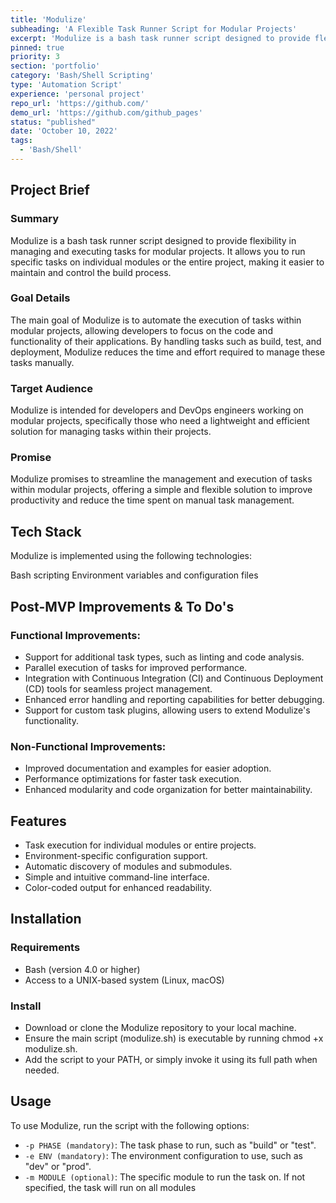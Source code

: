 ```yaml
---
title: 'Modulize'
subheading: 'A Flexible Task Runner Script for Modular Projects'
excerpt: 'Modulize is a bash task runner script designed to provide flexibility in managing and executing tasks for modular projects. It allows you to run specific tasks on individual modules or the entire project, making it easier to maintain and control the build process.'
pinned: true
priority: 3
section: 'portfolio'
category: 'Bash/Shell Scripting'
type: 'Automation Script'
experience: 'personal project'
repo_url: 'https://github.com/'
demo_url: 'https://github.com/github_pages'
status: "published"
date: 'October 10, 2022'
tags:
  - 'Bash/Shell'
---
```


## Project Brief

### Summary

Modulize is a bash task runner script designed to provide flexibility in managing and executing tasks for modular projects. It allows you to run specific tasks on individual modules or the entire project, making it easier to maintain and control the build process.

### Goal Details

The main goal of Modulize is to automate the execution of tasks within modular projects, allowing developers to focus on the code and functionality of their applications. By handling tasks such as build, test, and deployment, Modulize reduces the time and effort required to manage these tasks manually.

### Target Audience

Modulize is intended for developers and DevOps engineers working on modular projects, specifically those who need a lightweight and efficient solution for managing tasks within their projects.

### Promise

Modulize promises to streamline the management and execution of tasks within modular projects, offering a simple and flexible solution to improve productivity and reduce the time spent on manual task management.

## Tech Stack

Modulize is implemented using the following technologies:

Bash scripting
Environment variables and configuration files

## Post-MVP Improvements & To Do's

### Functional Improvements:

- Support for additional task types, such as linting and code analysis.
- Parallel execution of tasks for improved performance.
- Integration with Continuous Integration (CI) and Continuous Deployment (CD) tools for seamless project management.
- Enhanced error handling and reporting capabilities for better debugging.
- Support for custom task plugins, allowing users to extend Modulize's functionality.

### Non-Functional Improvements:

- Improved documentation and examples for easier adoption.
- Performance optimizations for faster task execution.
- Enhanced modularity and code organization for better maintainability.

## Features

- Task execution for individual modules or entire projects.
- Environment-specific configuration support.
- Automatic discovery of modules and submodules.
- Simple and intuitive command-line interface.
- Color-coded output for enhanced readability.

## Installation

### Requirements

- Bash (version 4.0 or higher)
- Access to a UNIX-based system (Linux, macOS)

### Install

- Download or clone the Modulize repository to your local machine.
- Ensure the main script (modulize.sh) is executable by running chmod +x modulize.sh.
- Add the script to your PATH, or simply invoke it using its full path when needed.

## Usage

To use Modulize, run the script with the following options:

- `-p PHASE (mandatory)`: The task phase to run, such as "build" or "test".
- `-e ENV (mandatory)`: The environment configuration to use, such as "dev" or "prod".
- `-m MODULE (optional)`: The specific module to run the task on. If not specified, the task will run on all modules

